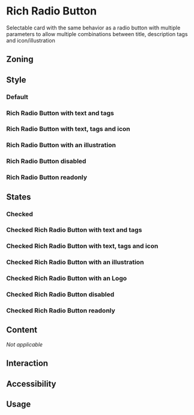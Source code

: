
<Meta of={Stories} />
<Status id="richRadioButton" />

# Rich Radio Button

Selectable card with the same behavior as a radio button with multiple parameters to allow multiple combinations between title, description tags and icon/illustration

## Zoning

## Style

### Default

<Canvas>
	<Story of={Stories.DefaultStory} />
</Canvas>

### Rich Radio Button with text and tags

<Canvas>
	<Story of={Stories.RichRadioButtonWithTags} />
</Canvas>

### Rich Radio Button with text, tags and icon

<Canvas>
	<Story of={Stories.RichRadioButtonWithTagsAndIcon} />
</Canvas>

### Rich Radio Button with an illustration

<Canvas>
	<Story of={Stories.RichRadioButtonWithTagsAndIllustration} />
</Canvas>

### Rich Radio Button disabled

<Canvas>
	<Story of={Stories.RichRadioButtonDisabled} />
</Canvas>

### Rich Radio Button readonly

<Canvas>
	<Story of={Stories.RichRadioButtonReadOnly} />
</Canvas>

## States

### Checked

<Canvas>
	<Story of={Stories.CheckedRichRadioButton} />
</Canvas>

### Checked Rich Radio Button with text and tags

<Canvas>
	<Story of={Stories.CheckedRichRadioButtonWithTags} />
</Canvas>

### Checked Rich Radio Button with text, tags and icon

<Canvas>
	<Story of={Stories.CheckedRichRadioButtonWithTagsAndIcon} />
</Canvas>

### Checked Rich Radio Button with an illustration

<Canvas>
	<Story of={Stories.CheckedRichRadioButtonWithTagsAndIllustration} />
</Canvas>

### Checked Rich Radio Button with an Logo

<Canvas>
	<Story of={Stories.CheckedRichRadioButtonWithTagsAndLogo} />
</Canvas>

### Checked Rich Radio Button disabled

<Canvas>
	<Story of={Stories.CheckedRichRadioButtonDisabled} />
</Canvas>

### Checked Rich Radio Button readonly

<Canvas>
	<Story of={Stories.CheckedRichRadioButtonReadOnly} />
</Canvas>

## Content

_Not applicable_

## Interaction

## Accessibility

## Usage
